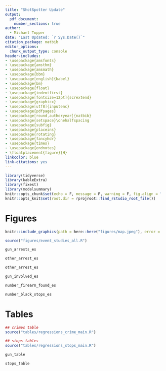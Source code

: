 ```yaml
---
title: "ShotSpotter Update"
output: 
  pdf_document:
    number_sections: true
author: 
  - Michael Topper
date: "Last Updated: `r Sys.Date()`"
citation_package: natbib
editor_options: 
  chunk_output_type: console
header-includes:
- \usepackage{amsfonts}
- \usepackage{amsthm}
- \usepackage{amsmath}
- \usepackage{bbm}
- \usepackage[english]{babel}
- \usepackage{bm}
- \usepackage{float}
- \usepackage{indentfirst}
- \usepackage[fontsize=12pt]{scrextend}
- \usepackage{graphicx}
- \usepackage[utf8]{inputenc}
- \usepackage{pdfpages}
- \usepackage[round,authoryear]{natbib}
- \usepackage{setspace}\onehalfspacing
- \usepackage{subfig}
- \usepackage{placeins}
- \usepackage{rotating}
- \usepackage{fancyhdr}
- \usepackage{times}
- \usepackage{endnotes}
- \floatplacement{figure}{H}
linkcolor: blue
link-citations: yes
---
```


```r
library(tidyverse)
library(kableExtra)
library(fixest)
library(modelsummary)
knitr::opts_chunk$set(echo = F, message = F, warning = F, fig.align = "center")
knitr::opts_knit$set(root.dir = rprojroot::find_rstudio_root_file())
```


# Figures
\FloatBarrier



```{=latex}
\begin{figure}[t!]
```
```r

knitr::include_graphics(path = here::here("figures/map.jpeg"), error = F)
```
```{=latex}
\caption{Number of ShotSpotter Alerts in Chicago by Police Beat/District \label{map}}
\textit{Note:} There are a total of 18 police districts in Chicago. Each of these districts contains beats which are designated by the boxes within the district lines. ShotSpotter began implementation in 2017 and rolled out over the next two years. The table to the left of the map shows the number of ShotSpotter Alerts from 2016-2022. Districts with a star next to them denote districts that do not have ShotSpotter implemented and are therefore likely heard from microphones in neighboring districts.
\end{figure}
```

```r
source("figures/event_studies_all.R")
```


```{=latex}
\begin{figure}[t!]
```
```r
gun_arrests_es
```
```{=latex}
\caption{Event Study for Gun Arrests Outcome (OLS) \label{gun_arrests_es}}
\textit{Note:} Each point estimate is a 30-day period. Controls include day-by-month-by-year and district fixed effects. All periods are normalized by the 30-day period before ShotSpotter implementation. Standard errors are clustered by district. The x-axis represents the number of 30-day periods before/after the implmentation of ShotSpotter while the y-axis represents the coefficient estimates and 95 percent confidence intervals. 
\end{figure}
```


```{=latex}
\begin{figure}[t!]
```
```r
other_arrest_es
```
```{=latex}
\caption{Event Study for All Other Arrests Outcome \label{other_arrest_es}}
\textit{Note:}Each point estimate is a 30-day period. Controls include day-by-month-by-year and district fixed effects. All periods are normalized by the 30-day period before ShotSpotter implementation. Standard errors are clustered by district. The x-axis represents the number of 30-day periods before/after the implmentation of ShotSpotter while the y-axis represents the coefficient estimates and 95 percent confidence intervals. 
\end{figure}
```

```{=latex}
\begin{figure}[t!]
```
```r
other_arrest_es
```
```{=latex}
\caption{Event Study for All Other Arrests Outcome \label{other_arrest_es}}
\textit{Note:} Each point estimate is a 30-day period. Controls include day-by-month-by-year and district fixed effects. All periods are normalized by the 30-day period before ShotSpotter implementation. Standard errors are clustered by district. The x-axis represents the number of 30-day periods before/after the implmentation of ShotSpotter while the y-axis represents the coefficient estimates and 95 percent confidence intervals. 
\end{figure}
```

```{=latex}
\begin{figure}[t!]
```
```r
gun_involved_es
```
```{=latex}
\caption{Event Study for Gun Involved Outcome \label{gun_involved_es}}
\textit{Note:} Each point estimate is a 30-day period. Controls include day-by-month-by-year and district fixed effects. All periods are normalized by the 30-day period before ShotSpotter implementation. Standard errors are clustered by district. The x-axis represents the number of 30-day periods before/after the implmentation of ShotSpotter while the y-axis represents the coefficient estimates and 95 percent confidence intervals. 
\end{figure}
```

```{=latex}
\begin{figure}[t!]
```
```r
number_firearm_found_es
```
```{=latex}
\caption{Event Study for Number Firearms Found \label{number_firearm_found_es}}
\textit{Note:} Each point estimate is a 30-day period. Controls include day-by-month-by-year and district fixed effects. All periods are normalized by the 30-day period before ShotSpotter implementation. Standard errors are clustered by district. The x-axis represents the number of 30-day periods before/after the implmentation of ShotSpotter while the y-axis represents the coefficient estimates and 95 percent confidence intervals. 
\end{figure}
```

```{=latex}
\begin{figure}[t!]
```
```r
number_black_stops_es
```
```{=latex}
\caption{Event Study Number of Black Stops \label{number_black_stops_es}}
\textit{Note:} Each point estimate is a 30-day period. Controls include day-by-month-by-year and district fixed effects. All periods are normalized by the 30-day period before ShotSpotter implementation. Standard errors are clustered by district. The x-axis represents the number of 30-day periods before/after the implmentation of ShotSpotter while the y-axis represents the coefficient estimates and 95 percent confidence intervals. 
\end{figure}
```


# Tables
\FloatBarrier

```r
## crimes table
source("tables/regressions_crime_main.R")

## stops tables
source("tables/regressions_stops_main.R")
```

```r
gun_table
```

```r
stops_table
```

```{=latex}
\begin{table}
\begin{tabular}{l cc cc}
\toprule
                                     &          &          & \multicolumn{2}{c}{Without 2020}   \\
                                     \cmidrule(lr){4-5}
                                     & (1)       & (2)       & (2)                                     & (4) \\
                                     & OLS       & Poisson   & OLS                                     & Poisson \\
                                     \midrule
Outcome: Gun Involved Crime         &          &          &                                        & \\
\quad Shotspotter Enacted           & 0.318***  & 0.049**   & 0.283***                                & 0.038** \\
                                     & (-0.089)  & (-0.044)  & (-0.088)                                & (-0.044) \\
\quad Shotspotter Enacted in Border & 0.038     & 0.017     & 0.019                                   & 0.003 \\
                                     & (-0.07)   & (-0.049)  & (-0.07)                                 & (-0.05) \\
N                                   & 56,254  & 56,254  & 48,202                                & 48,202 \\
Outcome: Gun Involved Arrests       &          &          &                                        & \\
\quad Shotspotter Enacted           & 0.156***  & -0.053**  & 0.144***                                & -0.047 \\
                                     & (-0.046)  & (-0.075)  & (-0.042)                                & (-0.075) \\
\quad Shotspotter Enacted in Border & 0.059**   & -0.004    & 0.058**                                 & 0.004 \\
                                     & (-0.056)  & (-0.095)  & (-0.051)                                & (-0.09) \\
N                                   & 56,254  & 56,232  & 48,202                                & 48,180 \\
Outcome: Non-Gun Involved Crime     &          &          &                                        & \\
\quad Shotspotter Enacted           & -1.392**  & -0.019**  & -1.719***                               & -0.036** \\
                                     & (-0.62)   & (-0.016)  & (-0.508)                                & (-0.015) \\
\quad Shotspotter Enacted in Border & -1.507**  & -0.058*** & -1.694***                               & -0.064*** \\
                                     & (-0.681)  & (-0.019)  & (-0.589)                                & (-0.02) \\
N                                   & 56,254  & 56,254  & 48,202                                & 48,202 \\
Outcome: Non-Gun Involved Arrests   &          &          &                                        & \\
\quad Shotspotter Enacted           & -1.067*** & -0.069*** & -1.012***                               & -0.072*** \\
                                     & (-0.227)  & (-0.024)  & (-0.212)                                & (-0.025) \\
\quad Shotspotter Enacted in Border & -0.184    & -0.017    & -0.210**                                & -0.027** \\
                                     & (-0.299)  & (-0.035)  & (-0.282)                                & (-0.037) \\
N                                   & 56,254  & 56,254  & 48,202                                & 48,202 \\
\toprule
\end{tabular}
\end{table}

```

